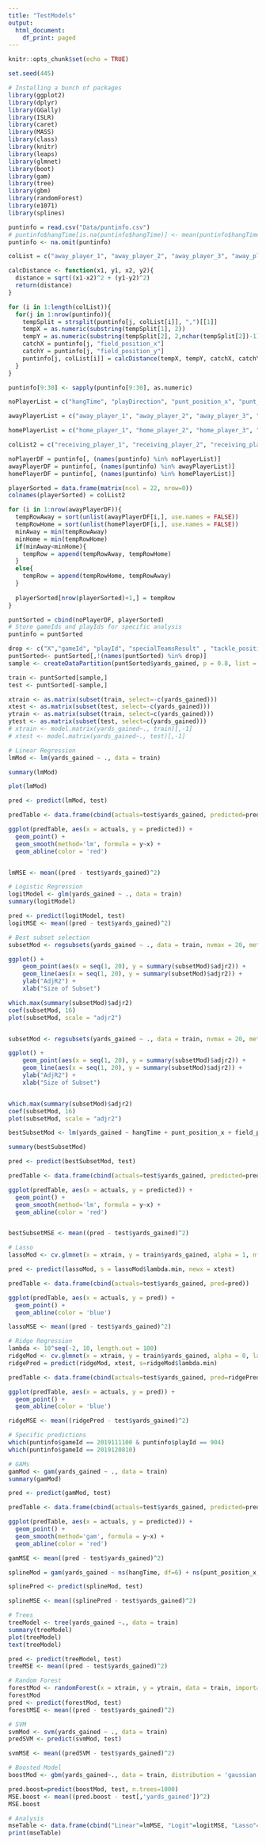 ```yaml
---
title: "TestModels"
output:
  html_document:
    df_print: paged
---
```


```r
knitr::opts_chunk$set(echo = TRUE)

set.seed(445)

# Installing a bunch of packages
library(ggplot2)
library(dplyr)
library(GGally)
library(ISLR)
library(caret)
library(MASS)
library(class)
library(knitr)
library(leaps)
library(glmnet)
library(boot)
library(gam)
library(tree)
library(gbm)
library(randomForest)
library(e1071)
library(splines)
```

```r
puntinfo = read.csv("Data/puntinfo.csv")
# puntinfo$hangTime[is.na(puntinfo$hangTime)] <- mean(puntinfo$hangTime, na.rm=TRUE)
puntinfo <- na.omit(puntinfo)
```

```r
colList = c("away_player_1", "away_player_2", "away_player_3", "away_player_4", "away_player_5", "away_player_6", "away_player_7", "away_player_8", "away_player_9", "away_player_10", "away_player_11", "home_player_1", "home_player_2", "home_player_3", "home_player_4", "home_player_5", "home_player_6", "home_player_7", "home_player_8", "home_player_9", "home_player_10", "home_player_11")

calcDistance <- function(x1, y1, x2, y2){
  distance = sqrt((x1-x2)^2 + (y1-y2)^2)
  return(distance)
}

for (i in 1:length(colList)){
  for(j in 1:nrow(puntinfo)){
    tempSplit = strsplit(puntinfo[j, colList[i]], ",")[[1]]
    tempX = as.numeric(substring(tempSplit[1], 2))
    tempY = as.numeric(substring(tempSplit[2], 2,nchar(tempSplit[2])-1))
    catchX = puntinfo[j, "field_position_x"]
    catchY = puntinfo[j, "field_position_y"]
    puntinfo[j, colList[i]] = calcDistance(tempX, tempY, catchX, catchY)
  }
}

puntinfo[9:30] <- sapply(puntinfo[9:30], as.numeric)
```

```r
noPlayerList = c("hangTime", "playDirection", "punt_position_x", "punt_position_y", "field_position_x", "field_position_y", "yards_gained")

awayPlayerList = c("away_player_1", "away_player_2", "away_player_3", "away_player_4", "away_player_5", "away_player_6", "away_player_7", "away_player_8", "away_player_9", "away_player_10", "away_player_11")

homePlayerList = c("home_player_1", "home_player_2", "home_player_3", "home_player_4", "home_player_5", "home_player_6", "home_player_7", "home_player_8", "home_player_9", "home_player_10", "home_player_11")

colList2 = c("receiving_player_1", "receiving_player_2", "receiving_player_3", "receiving_player_4", "receiving_player_5", "receiving_player_6", "receiving_player_7", "receiving_player_8", "receiving_player_9", "receiving_player_10", "receiving_player_11", "punting_player_1", "punting_player_2", "punting_player_3", "punting_player_4", "punting_player_5", "punting_player_6", "punting_player_7", "punting_player_8", "punting_player_9", "punting_player_10", "punting_player_11")

noPlayerDF = puntinfo[, (names(puntinfo) %in% noPlayerList)]
awayPlayerDF = puntinfo[, (names(puntinfo) %in% awayPlayerList)]
homePlayerDF = puntinfo[, (names(puntinfo) %in% homePlayerList)]

playerSorted = data.frame(matrix(ncol = 22, nrow=0))
colnames(playerSorted) = colList2

for (i in 1:nrow(awayPlayerDF)){
  tempRowAway = sort(unlist(awayPlayerDF[i,], use.names = FALSE))
  tempRowHome = sort(unlist(homePlayerDF[i,], use.names = FALSE))
  minAway = min(tempRowAway)
  minHome = min(tempRowHome)
  if(minAway<minHome){
    tempRow = append(tempRowAway, tempRowHome)
  }
  else{
    tempRow = append(tempRowHome, tempRowAway)
  }
  
  playerSorted[nrow(playerSorted)+1,] = tempRow
}

puntSorted = cbind(noPlayerDF, playerSorted)
# Store gameIds and playIds for specific analysis
puntinfo = puntSorted
```


```r
drop <- c("X","gameId", "playId", "specialTeamsResult" , "tackle_position_x", "tackle_position_y", "playDirection")
puntSorted<- puntSorted[,!(names(puntSorted) %in% drop)]
sample <- createDataPartition(puntSorted$yards_gained, p = 0.8, list = FALSE)

train <- puntSorted[sample,]
test <- puntSorted[-sample,]

xtrain <- as.matrix(subset(train, select=-c(yards_gained)))
xtest <- as.matrix(subset(test, select=-c(yards_gained)))
ytrain <- as.matrix(subset(train, select=c(yards_gained)))
ytest <- as.matrix(subset(test, select=c(yards_gained)))
# xtrain <- model.matrix(yards_gained~., train)[,-1]
# xtest <- model.matrix(yards_gained~., test)[,-1]
```


```r
# Linear Regression
lmMod <- lm(yards_gained ~ ., data = train)

summary(lmMod)

plot(lmMod)

pred <- predict(lmMod, test)

predTable <- data.frame(cbind(actuals=test$yards_gained, predicted=pred))

ggplot(predTable, aes(x = actuals, y = predicted)) +
  geom_point() +
  geom_smooth(method='lm', formula = y~x) +
  geom_abline(color = 'red')


lmMSE <- mean((pred - test$yards_gained)^2)
```


```r
# Logistic Regression
logitModel <- glm(yards_gained ~ ., data = train)
summary(logitModel)

pred <- predict(logitModel, test)
logitMSE <- mean((pred - test$yards_gained)^2)
```

```r
# Best subset selection
subsetMod <- regsubsets(yards_gained ~ ., data = train, nvmax = 20, method = "backward")

ggplot() +
    geom_point(aes(x = seq(1, 20), y = summary(subsetMod)$adjr2)) + 
    geom_line(aes(x = seq(1, 20), y = summary(subsetMod)$adjr2)) +
    ylab("AdjR2") +
    xlab("Size of Subset")

which.max(summary(subsetMod)$adjr2)
coef(subsetMod, 16)
plot(subsetMod, scale = "adjr2")


subsetMod <- regsubsets(yards_gained ~ ., data = train, nvmax = 20, method = "forward")

ggplot() +
    geom_point(aes(x = seq(1, 20), y = summary(subsetMod)$adjr2)) + 
    geom_line(aes(x = seq(1, 20), y = summary(subsetMod)$adjr2)) +
    ylab("AdjR2") +
    xlab("Size of Subset")


which.max(summary(subsetMod)$adjr2)
coef(subsetMod, 16)
plot(subsetMod, scale = "adjr2")

bestSubsetMod <- lm(yards_gained ~ hangTime + punt_position_x + field_position_x + receiving_player_1 + receiving_player_3 + receiving_player_4 + receiving_player_5 + receiving_player_6 + receiving_player_10 + receiving_player_11 + punting_player_1 + punting_player_2 + punting_player_3 + punting_player_7 + punting_player_9 + punting_player_10, data = train)

summary(bestSubsetMod)

pred <- predict(bestSubsetMod, test)

predTable <- data.frame(cbind(actuals=test$yards_gained, predicted=pred))

ggplot(predTable, aes(x = actuals, y = predicted)) +
  geom_point() +
  geom_smooth(method='lm', formula = y~x) +
  geom_abline(color = 'red')


bestSubsetMSE <- mean((pred - test$yards_gained)^2)

```

```r
# Lasso
lassoMod <- cv.glmnet(x = xtrain, y = train$yards_gained, alpha = 1, nfolds = 10)

pred <- predict(lassoMod, s = lassoMod$lambda.min, newx = xtest)

predTable <- data.frame(cbind(actuals=test$yards_gained, pred=pred))

ggplot(predTable, aes(x = actuals, y = pred)) +
  geom_point() +
  geom_abline(color = 'blue')

lassoMSE <- mean((pred - test$yards_gained)^2)
```

```r
# Ridge Regression
lambda <- 10^seq(-2, 10, length.out = 100)
ridgeMod <- cv.glmnet(x = xtrain, y = train$yards_gained, alpha = 0, lambda = lambda)
ridgePred = predict(ridgeMod, xtest, s=ridgeMod$lambda.min)

predTable <- data.frame(cbind(actuals=test$yards_gained, pred=ridgePred))

ggplot(predTable, aes(x = actuals, y = pred)) +
  geom_point() +
  geom_abline(color = 'blue')

ridgeMSE <- mean((ridgePred - test$yards_gained)^2)

# Specific predictions
which(puntinfo$gameId == 2019111100 & puntinfo$playId == 904)
which(puntinfo$gameId == 2019120810)
```


```r
# GAMs
gamMod <- gam(yards_gained ~ ., data = train)
summary(gamMod)

pred <- predict(gamMod, test)

predTable <- data.frame(cbind(actuals=test$yards_gained, predicted=pred))

ggplot(predTable, aes(x = actuals, y = predicted)) +
  geom_point() +
  geom_smooth(method='gam', formula = y~x) +
  geom_abline(color = 'red')

gamMSE <- mean((pred - test$yards_gained)^2)
```

```r
splineMod = gam(yards_gained ~ ns(hangTime, df=6) + ns(punt_position_x, df=6) + ns(punt_position_y, df=6) + ns(field_position_x, df=6) + ns(field_position_y, df=6) + ns(receiving_player_1, df=6)+ ns(receiving_player_2, df=6)+ ns(receiving_player_3, df=6)+ ns(receiving_player_4, df=6)+ ns(receiving_player_5, df=6)+ ns(receiving_player_6, df=6)+ ns(receiving_player_7, df=6)+ ns(receiving_player_8, df=6)+ ns(receiving_player_1, df=9)+ ns(receiving_player_10, df=6)+ ns(receiving_player_11, df=6)+ ns(punting_player_1, df=6)+ ns(punting_player_2, df=6)+ ns(punting_player_3, df=6)+ ns(punting_player_4, df=6)+ ns(punting_player_5, df=6)+ ns(punting_player_6, df=6)+ ns(punting_player_7, df=6)+ ns(punting_player_8, df=6)+ ns(punting_player_10, df=6)+ ns(punting_player_11, df=6), data=train)

splinePred <- predict(splineMod, test)

splineMSE <- mean((splinePred - test$yards_gained)^2)
```

```r
# Trees
treeModel <- tree(yards_gained ~., data = train)
summary(treeModel)
plot(treeModel)
text(treeModel)

pred <- predict(treeModel, test)
treeMSE <- mean((pred - test$yards_gained)^2)
```


```r
# Random Forest
forestMod <- randomForest(x = xtrain, y = ytrain, data = train, importance = TRUE, ntree = 1000)
forestMod
pred <- predict(forestMod, test)
forestMSE <- mean((pred - test$yards_gained)^2)
```

```r
# SVM
svmMod <- svm(yards_gained ~ ., data = train)
predSVM <- predict(svmMod, test)

svmMSE <- mean((predSVM - test$yards_gained)^2)

```

```r
# Boosted Model
boostMod <- gbm(yards_gained~., data = train, distribution = 'gaussian', shrinkage = 0.01, n.trees=1000)

pred.boost=predict(boostMod, test, n.trees=1000)
MSE.boost <- mean((pred.boost - test[,'yards_gained'])^2)
MSE.boost
```


```r
# Analysis
mseTable <- data.frame(cbind("Linear"=lmMSE, "Logit"=logitMSE, "Lasso"=lassoMSE, "Ridge"=ridgeMSE, "GAM"=gamMSE, "SVM"=svmMSE, "Spline"=splineMSE, "Random_Forest"=forestMSE, "Best_Subset"=bestSubsetMSE))
print(mseTable)
```



